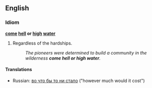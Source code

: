 ==English==

===Idiom===

'''[[come]] [[hell]] or [[high]] [[water]]'''

# {{idiom}} Regardless of the hardships.
#:''The pioneers were determined to build a community in the wilderness '''come hell or high water'''.''

====Translations====
{{top}}
{{mid}}
*Russian: [[во что бы то ни стало]] ("however much would it cost")
{{bottom}}
